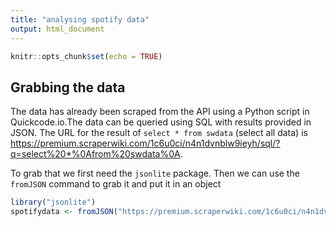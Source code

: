 ```yaml
---
title: "analysing spotify data"
output: html_document
---
```


```r
knitr::opts_chunk$set(echo = TRUE)
```

## Grabbing the data

The data has already been scraped from the API using a Python script in Quickcode.io.The data can be queried using SQL with results provided in JSON. The URL for the result of `select * from swdata` (select all data) is [https://premium.scraperwiki.com/1c6u0ci/n4n1dvnblw9ieyh/sql/?q=select%20*%0Afrom%20swdata%0A](https://premium.scraperwiki.com/1c6u0ci/n4n1dvnblw9ieyh/sql/?q=select%20*%0Afrom%20swdata%0A).

To grab that we first need the `jsonlite` package. Then we can use the `fromJSON` command to grab it and put it in an object

```r
library("jsonlite")
spotifydata <- fromJSON("https://premium.scraperwiki.com/1c6u0ci/n4n1dvnblw9ieyh/sql/?q=select%20*%0Afrom%20swdata%0A")
```

